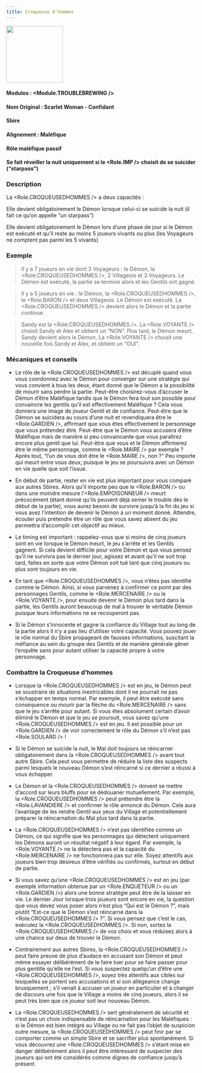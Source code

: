 ```yaml
---
title: Croqueuse d'hommes
---
```



<img src='/img/blood-on-the-clocktower/roles/croqueuse-d-hommes.png' height='150' />

#### Modules : <Module.TROUBLEBREWING />
#### Nom Original : Scarlet Woman - Confidant
#### Sbire
#### Alignement : Maléfique
#### Rôle maléfique passif
#### Se fait réveiller la nuit uniquement si le <Role.IMP /> choisit de se suicider (“starpass”)


### Description
La <Role.CROQUEUSEDHOMMES /> a deux capacités : 

Elle devient obligatoirement le Démon lorsque celui-ci se suicide la nuit (il fait ce qu’on appelle “un starpass”) 

Elle devient obligatoirement le Démon lors d’une phase de jour si le Démon est exécuté et qu’il reste au moins 5 joueurs vivants ou plus (les Voyageurs ne comptent pas parmi les 5 vivants)


### Exemple 
> Il y a 7 joueurs en vie dont 3 Voyageurs : le Démon, la <Role.CROQUEUSEDHOMMES />, 2 Villageois et 3 Voyageurs. Le Démon est exécuté, la partie se termine alors et les Gentils ont gagné. 

> Il y a 5 joueurs en vie : le Démon, la <Role.CROQUEUSEDHOMMES />, le <Role.BARON /> et deux Villageois. Le Démon est exécuté. La <Role.CROQUEUSEDHOMMES /> devient alors le Démon et la partie continue.

> Sandy est la <Role.CROQUEUSEDHOMMES />. La <Role.VOYANTE /> choisit Sandy et Alex et obtient un “NON”. Plus tard, le Démon meurt, Sandy devient alors le Démon. La <Role.VOYANTE /> choisit une nouvelle fois Sandy et Alex, et obtient un “OUI”.


### Mécaniques et conseils
- Le rôle de la <Role.CROQUEUSEDHOMMES /> est décuplé quand vous vous coordonnez avec le Démon pour converger sur une stratégie qui vous convient à tous les deux, étant donné que le Démon a la possibilité de mourir sans perdre la partie. Peut-être choisirez-vous d’accuser le Démon d’être Maléfique tandis que le Démon fera tout son possible pour convaincre les gentils qu’il est effectivement Maléfique ? Cela vous donnera une image de joueur Gentil et de confiance. Peut-être que le Démon se suicidera au cours d’une nuit et revendiquera être le <Role.GARDIEN />, affirmant que vous êtes effectivement le personnage que vous prétendez être. Peut-être que le Démon vous accusera d’être Maléfique mais de manière si peu convaincante que vous paraîtrez encore plus gentil que lui. Peut-être que vous et le Démon affirmerez être le même personnage, comme le <Role.MAIRE /> par exemple ? Après tout, “l’un de vous doit être le <Role.MAIRE />, non ?” Peu importe qui meurt entre vous deux, puisque le jeu se poursuivra avec un Démon en vie quelle que soit l’issue.

- En début de partie, rester en vie est plus important pour vous comparé aux autres Sbires. Alors qu’il importe peu que le <Role.BARON /> ou dans une moindre mesure l’<Role.EMPOISONNEUR /> meurt précocément (étant donné qu’ils peuvent déjà semer le trouble dès le début de la partie), vous aurez besoin de survivre jusqu’à la fin du jeu si vous avez l’intention de devenir le Démon à un moment donné. Attendre, écouter puis prétendre être un rôle que vous savez absent du jeu permettra d’accomplir cet objectif au mieux.

- Le timing est important : rappelez-vous que si moins de cinq joueurs sont en vie lorsque le Démon meurt, le jeu s’arrête et les Gentils gagnent. Si cela devient difficile pour votre Démon et que vous pensez qu’il ne survivra pas le dernier jour, agissez et avant qu’il ne soit trop tard, faites en sorte que votre Démon soit tué tant que cinq joueurs ou plus sont toujours en vie.

- En tant que <Role.CROQUEUSEDHOMMES />, vous n’êtes pas identifié comme le Démon. Ainsi, si vous parvenez à confirmer ce point par des personnages Gentils, comme le <Role.MERCENAIRE /> ou la <Role.VOYANTE />, pour ensuite devenir le Démon plus tard dans la partie, les Gentils auront beaucoup de mal à trouver le véritable Démon puisque leurs informations ne se recouperont pas. 

- Si le Démon s’innocente et gagne la confiance du Village tout au long de la partie alors il n’y a pas lieu d’utiliser votre capacité. Vous pouvez jouer le rôle normal du Sbire propageant de fausses informations, suscitant la méfiance au sein du groupe des Gentils et de manière générale gêner l’enquête sans pour autant utiliser la capacité propre à votre personnage.


### Combattre la Croqueuse d’hommes
- Lorsque la <Role.CROQUEUSEDHOMMES /> est en jeu, le Démon peut se soustraire de situations inextricables dont il ne pourrait ne pas s’échapper en temps normal. Par exemple, il peut être exécuté sans conséquence ou mourir par la flèche du <Role.MERCENAIRE /> sans que le jeu s’arrête pour autant. Si vous êtes absolument certain d’avoir éliminé le Démon et que le jeu se poursuit, vous savez qu’une <Role.CROQUEUSEDHOMMES /> est en jeu.  Il est possible pour un <Role.GARDIEN /> de voir correctement le rôle du Démon s’il n’est pas <Role.SOULARD /> !

- Si le Démon se suicide la nuit, le Mal doit toujours se réincarner obligatoirement dans la <Role.CROQUEUSEDHOMMES /> avant tout autre Sbire. Cela peut vous permettre de réduire la liste des suspects parmi lesquels le nouveau Démon s’est réincarné si ce dernier a réussi à vous échapper.

- Le Démon et la <Role.CROQUEUSEDHOMMES /> doivent se mettre d’accord sur leurs bluffs pour se dédouaner mutuellement. Par exemple, la <Role.CROQUEUSEDHOMMES /> peut prétendre être la <Role.LAVANDIERE /> et confirmer le rôle annoncé du Démon. Cela aura l’avantage de les rendre Gentil aux yeux du Village et potentiellement préparer la réincarnation du Mal plus tard dans la partie.

- La <Role.CROQUEUSEDHOMMES /> n’est pas identifiée comme un Démon, ce qui signifie que les personnages qui détectent uniquement les Démons auront un résultat négatif à leur égard. Par exemple, la <Role.VOYANTE /> ne la détectera pas et la capacité du <Role.MERCENAIRE /> ne fonctionnera pas sur elle. Soyez attentifs aux joueurs bien trop désireux d’être vérifiés ou confirmés, surtout en début de partie.

- Si vous savez qu’une <Role.CROQUEUSEDHOMMES /> est en jeu (par exemple information obtenue par un <Role.ENQUETEUR /> ou un <Role.GARDIEN />) alors une bonne stratégie peut être de la laisser en vie. Le dernier Jour lorsque trois joueurs sont encore en vie, la question que vous devez vous poser alors n’est plus “Qui est le Démon ?”, mais plutôt “Est-ce que le Démon s’est réincarné dans la <Role.CROQUEUSEDHOMMES /> ?”. Si vous pensez que c’est le cas, exécutez la <Role.CROQUEUSEDHOMMES />. Si non, sortez la <Role.CROQUEUSEDHOMMES /> de vos choix et vous réduisez alors à une chance sur deux de trouver le Démon.

- Contrairement aux autres Sbires, la <Role.CROQUEUSEDHOMMES /> peut faire preuve de plus d’audace en accusant son Démon et peut même essayer délibérément de le faire tuer pour se faire passer pour plus gentille qu’elle ne l’est. Si vous suspectez quelqu’un d’être une <Role.CROQUEUSEDHOMMES />, soyez très attentifs aux cibles sur lesquelles se portent ses accusations et si son allégeance change brusquement ; s’il venait à accuser un joueur en particulier et à changer de discours une fois que le Village a moins de cinq joueurs, alors il se peut très bien que ce joueur soit leur nouveau Démon.

- La <Role.CROQUEUSEDHOMMES /> sert généralement de sécurité et n’est pas un choix indispensable de réincarnation pour les Maléfiques : si le Démon est bien intégré au Village ou ne fait pas l’objet de suspicion outre mesure, la <Role.CROQUEUSEDHOMMES /> peut finir par se comporter comme un simple Sbire et se sacrifier plus spontanément. Si vous découvrez une <Role.CROQUEUSEDHOMMES /> s’étant mise en danger délibérément alors il peut être intéressant de suspecter des joueurs qui ont été considérés comme dignes de confiance jusqu’à présent.
